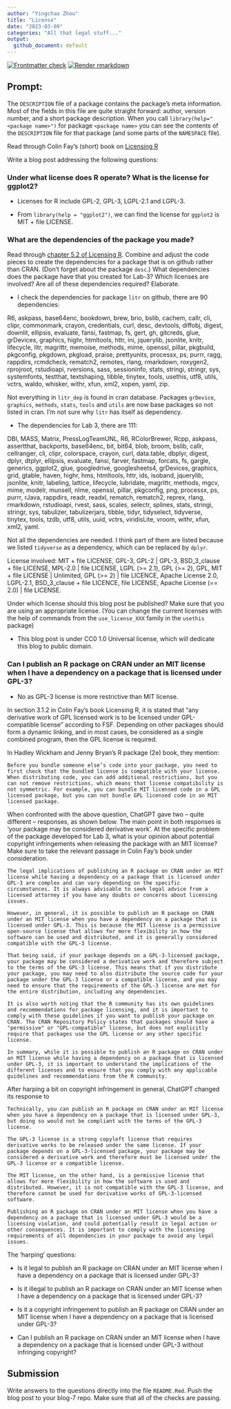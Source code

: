 ```yaml
---
author: "Yingchao Zhou"
title: "License"
date: "2023-03-09"
categories: "All that legal stuff..."
output:
  github_document: default
---
```


<!-- README.md is generated from README.Rmd. Please edit that file -->
<!-- badges: start -->
[![Frontmatter check](../../actions/workflows/check-yaml.yaml/badge.svg)](../../actions/workflows/check-yaml.yaml)
[![Render rmarkdown](../../actions/workflows/render-rmarkdown.yaml/badge.svg)](../../actions/workflows/render-rmarkdown.yaml)
<!-- badges: end -->
  

## Prompt:

The `DESCRIPTION` file of a package contains the package's meta information. Most of the fields in this file are quite straight forward: author, version number, and a short package description. When you call `library(help="<package name>")` for  package `<package name>` you can see the contents of the `DESCRIPTION` file for that package (and some parts of the `NAMESPACE` file).

Read through Colin Fay's (short) book on [Licensing R](https://thinkr-open.github.io/licensing-r/)

Write a blog post addressing the following questions: 

### Under what license does R operate? What is the license for ggplot2?


- Licenses for R include GPL-2, GPL-3, LGPL-2.1 and LGPL-3.


- From `library(help = "ggplot2")`, we can find the license for `ggplot2` is MIT + file LICENSE.


### What are the dependencies of the package you made?

Read through [chapter 5.2 of Licensing R](https://thinkr-open.github.io/licensing-r/practical.html#dependencies-exploration). Combine and adjust the code pieces to create the dependencies for a package that is on github rather than CRAN. (Don't forget about the package `desc`.) What dependencies does the package have that you created for Lab-3? 
Which licenses are involved? 
Are all of these dependencies required? Elaborate.

- I check the dependencies for package `litr` on github, there are 90 dependencies:

R6, askpass, base64enc, bookdown, brew, brio, bslib, cachem, callr, cli, clipr, commonmark, crayon, credentials, curl, desc, devtools, diffobj, digest, downlit, ellipsis, evaluate, fansi, fastmap, fs, gert, gh, gitcreds, glue, grDevices, graphics, highr, htmltools, httr, ini, jquerylib, jsonlite, knitr, lifecycle, litr, magrittr, memoise, methods, mime, openssl, pillar, pkgbuild, pkgconfig, pkgdown, pkgload, praise, prettyunits, processx, ps, purrr, ragg, rappdirs, rcmdcheck, rematch2, remotes, rlang, rmarkdown, roxygen2, rprojroot, rstudioapi, rversions, sass, sessioninfo, stats, stringi, stringr, sys, systemfonts, testthat, textshaping, tibble, tinytex, tools, usethis, utf8, utils, vctrs, waldo, whisker, withr, xfun, xml2, xopen, yaml, zip.

Not everything in `litr_dep` is found in cran database. Packages `grDevice`, `graphics`, `methods`, `stats`, `tools` and `utils` are now base packages so not listed in cran. I'm not sure why `litr` has itself as dependency.


- The dependencies for Lab 3, there are 111:

DBI, MASS, Matrix, PressLogTeamUNL, R6, RColorBrewer, Rcpp, askpass, assertthat, backports, base64enc, bit, bit64, blob, broom, bslib, callr, cellranger, cli, clipr, colorspace, crayon, curl, data.table, dbplyr, digest, dplyr, dtplyr, ellipsis, evaluate, fansi, farver, fastmap, forcats, fs, gargle, generics, ggplot2, glue, googledrive, googlesheets4, grDevices, graphics, grid, gtable, haven, highr, hms, htmltools, httr, ids, isoband, jquerylib, jsonlite, knitr, labeling, lattice, lifecycle, lubridate, magrittr, methods, mgcv, mime, modelr, munsell, nlme, openssl, pillar, pkgconfig, png, processx, ps, purrr, rJava, rappdirs, readr, readxl, rematch, rematch2, reprex, rlang, rmarkdown, rstudioapi, rvest, sass, scales, selectr, splines, stats, stringi, stringr, sys, tabulizer, tabulizerjars, tibble, tidyr, tidyselect, tidyverse, tinytex, tools, tzdb, utf8, utils, uuid, vctrs, viridisLite, vroom, withr, xfun, xml2, yaml.

Not all the dependencies are needed. I think part of them are listed because we listed `tidyverse` as a dependency, which can be replaced by `dplyr`.

License involved: MIT + file LICENSE, GPL-3, GPL-2 | GPL-3, BSD_3_clause + file LICENSE, MPL-2.0 | file LICENSE, LGPL (>= 2.1), GPL (>= 2), GPL, MIT + file LICENSE | Unlimited, GPL (>= 2) | file LICENCE, Apache License 2.0, LGPL-2.1, BSD_3_clause + file LICENCE, file LICENSE, Apache License (== 2.0) | file LICENSE.

Under which license should this blog post be published? Make sure that you are using an appropriate license. (You can change the current licenses with the help of commands from the `use_license_XXX` family in the `usethis` package)

- This blog post is under CC0 1.0 Universal license, which will dedicate this blog to public domain. 

### Can I publish an R package on CRAN under an MIT license when I have a dependency on a package that is licensed under GPL-3?

- No as GPL-3 license is more restrictive than MIT license.

In section 3.1.2 in Colin Fay's book Licensing R, it is stated that "any derivative work of GPL licensed work is to be licensed under GPL-compatible license" according to FSF. Depending on other packages should form a dynamic linking, and in most cases, be considered as a single combined program, then the GPL license is required.

In Hadley Wickham and Jenny Bryan's R package (2e) book, they mention:

```
Before you bundle someone else’s code into your package, you need to first check that the bundled license is compatible with your license. When distributing code, you can add additional restrictions, but you can not remove restrictions, which means that license compatibility is not symmetric. For example, you can bundle MIT licensed code in a GPL licensed package, but you can not bundle GPL licensed code in an MIT licensed package.
```

When confronted with the above question, ChatGPT gave two -- quite different -- responses, as shown below. 
The main point in both responses is 'your package may be considered  derivative work'. At the specific problem of the package developed for Lab 3, what is your opinion about potential copyright infringements when releasing the package with an MIT license? Make sure to take the relevant passage in Colin Fay's book under consideration.

```
The legal implications of publishing an R package on CRAN under an MIT license while having a dependency on a package that is licensed under GPL-3 are complex and can vary depending on the specific circumstances. It is always advisable to seek legal advice from a licensed attorney if you have any doubts or concerns about licensing issues.

However, in general, it is possible to publish an R package on CRAN under an MIT license when you have a dependency on a package that is licensed under GPL-3. This is because the MIT license is a permissive open-source license that allows for more flexibility in how the software can be used and distributed, and it is generally considered compatible with the GPL-3 license.

That being said, if your package depends on a GPL-3-licensed package, your package may be considered a derivative work and therefore subject to the terms of the GPL-3 license. This means that if you distribute your package, you may need to also distribute the source code for your package under the GPL-3 license or a compatible license, and you may need to ensure that the requirements of the GPL-3 license are met for the entire distribution, including any dependencies.

It is also worth noting that the R community has its own guidelines and recommendations for package licensing, and it is important to comply with these guidelines if you want to publish your package on CRAN. The CRAN Repository Policy states that packages should have a "permissive" or "GPL-compatible" license, but does not explicitly require that packages use the GPL license or any other specific license.

In summary, while it is possible to publish an R package on CRAN under an MIT license while having a dependency on a package that is licensed under GPL-3, it is important to understand the implications of the different licenses and to ensure that you comply with any applicable guidelines and recommendations from the R community.
```

After harping a bit on copyright infringement in general, ChatGPT changed its response to

```
Technically, you can publish an R package on CRAN under an MIT license when you have a dependency on a package that is licensed under GPL-3, but doing so would not be compliant with the terms of the GPL-3 license.

The GPL-3 license is a strong copyleft license that requires derivative works to be released under the same license. If your package depends on a GPL-3-licensed package, your package may be considered a derivative work and therefore must be licensed under the GPL-3 license or a compatible license.

The MIT license, on the other hand, is a permissive license that allows for more flexibility in how the software is used and distributed. However, it is not compatible with the GPL-3 license, and therefore cannot be used for derivative works of GPL-3-licensed software.

Publishing an R package on CRAN under an MIT license when you have a dependency on a package that is licensed under GPL-3 would be a licensing violation, and could potentially result in legal action or other consequences. It is important to comply with the licensing requirements of all dependencies in your package to avoid any legal issues.
```

The 'harping' questions:

- Is it legal to publish an R package on CRAN under an MIT license when I have a dependency on a package that is licensed under GPL-3?

- Is it illegal to publish an R package on CRAN under an MIT license when I have a dependency on a package that is licensed under GPL-3?

- Is it a copyright infringement to publish an R package on CRAN under an MIT license when I have a dependency on a package that is licensed under GPL-3?

- Can I publish an R package on CRAN under an MIT license when I have a dependency on a package that is licensed under GPL-3 without infringing copyright?


## Submission

Write answers to the questions directly into the file `README.Rmd`. Push the blog post to your blog-7 repo. Make sure that all of the checks are passing.

